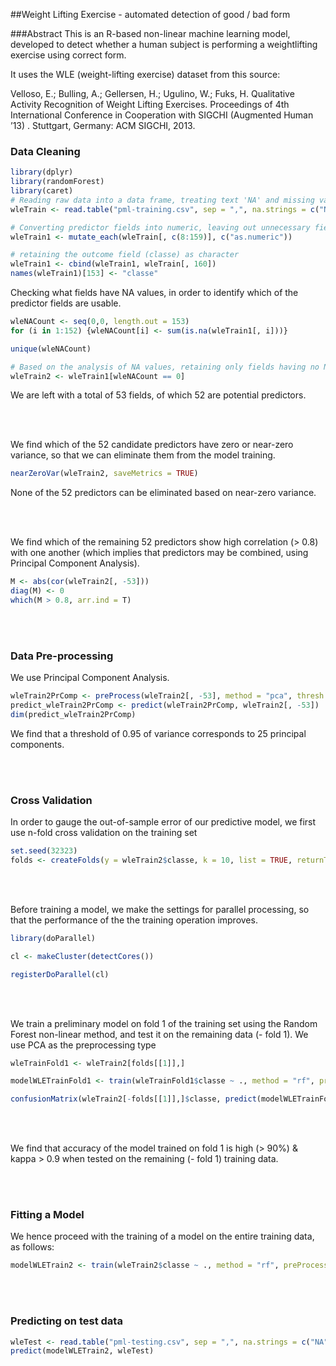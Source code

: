 

##Weight Lifting Exercise - automated detection of good / bad form

###Abstract
This is an R-based non-linear machine learning model, developed to detect whether a human subject is performing a weightlifting exercise using correct form.

It uses the WLE (weight-lifting exercise) dataset from this source:

Velloso, E.; Bulling, A.; Gellersen, H.; Ugulino, W.; Fuks, H. Qualitative Activity Recognition of Weight Lifting Exercises. Proceedings of 4th International Conference in Cooperation with SIGCHI (Augmented Human '13) . Stuttgart, Germany: ACM SIGCHI, 2013.

### Data Cleaning 


```r

library(dplyr)
library(randomForest)
library(caret)
# Reading raw data into a data frame, treating text 'NA' and missing values # as NA
wleTrain <- read.table("pml-training.csv", sep = ",", na.strings = c("NA", ""), header = TRUE)

# Converting predictor fields into numeric, leaving out unnecessary fields
wleTrain1 <- mutate_each(wleTrain[, c(8:159)], c("as.numeric"))

# retaining the outcome field (classe) as character 
wleTrain1 <- cbind(wleTrain1, wleTrain[, 160])
names(wleTrain1)[153] <- "classe"

```


Checking what fields have NA values, in order to identify which of the predictor fields are usable.
```r
wleNACount <- seq(0,0, length.out = 153)
for (i in 1:152) {wleNACount[i] <- sum(is.na(wleTrain1[, i]))}

unique(wleNACount)

# Based on the analysis of NA values, retaining only fields having no NA
wleTrain2 <- wleTrain1[wleNACount == 0]
```
We are left with a total of 53 fields, of which 52 are potential predictors.

<br/>
<br/>

We find which of the 52 candidate predictors have zero or near-zero variance, so that we can eliminate them from the model training.
```r
nearZeroVar(wleTrain2, saveMetrics = TRUE)
```
None of the 52 predictors can be eliminated based on near-zero variance.

<br/>
<br/>


We find which of the remaining 52 predictors show high correlation (> 0.8) with one another (which implies that predictors may be combined, using Principal Component Analysis).
```r
M <- abs(cor(wleTrain2[, -53]))
diag(M) <- 0
which(M > 0.8, arr.ind = T)
```

<br/>
<br/>

### Data Pre-processing
We use Principal Component Analysis.
```r
wleTrain2PrComp <- preProcess(wleTrain2[, -53], method = "pca", thresh = 0.95)
predict_wleTrain2PrComp <- predict(wleTrain2PrComp, wleTrain2[, -53])
dim(predict_wleTrain2PrComp)
```
We find that a threshold of 0.95 of variance corresponds to 25 principal components.

<br/>
<br/>

### Cross Validation

In order to gauge the out-of-sample error of our predictive model, we first use n-fold cross validation on the training set

```r
set.seed(32323)
folds <- createFolds(y = wleTrain2$classe, k = 10, list = TRUE, returnTrain = TRUE)
```

<br/>
<br/>

Before training a model, we make the settings for parallel processing, so that the performance of the the training operation improves.

```r
library(doParallel)

cl <- makeCluster(detectCores())

registerDoParallel(cl)
```

<br/>
<br/>

We train a preliminary model on fold 1 of the training set using the Random Forest non-linear method, and test it on the remaining data (- fold 1). We use PCA as the preprocessing type

```r
wleTrainFold1 <- wleTrain2[folds[[1]],]

modelWLETrainFold1 <- train(wleTrainFold1$classe ~ ., method = "rf", preProcess = "pca", data = wleTrainFold1, trControl = trainControl(preProcOptions = list(thresh = 0.95)))

confusionMatrix(wleTrain2[-folds[[1]],]$classe, predict(modelWLETrainFold1, wleTrain2[-folds[[1]],]))

```

<br/>
<br/>

We find that accuracy of the model trained on fold 1 is high (> 90%) & kappa > 0.9 when tested on the remaining (- fold 1) training data.

<br/>
<br/>

### Fitting a Model

We hence proceed with the training of a model on the entire training data, as follows:

```r
modelWLETrain2 <- train(wleTrain2$classe ~ ., method = "rf", preProcess = "pca", data = wleTrain2, trControl = trainControl(preProcOptions = list(thresh = 0.95)))
```

<br/>
<br/>

### Predicting on test data

```r
wleTest <- read.table("pml-testing.csv", sep = ",", na.strings = c("NA", ""), header = TRUE)
predict(modelWLETrain2, wleTest)

```